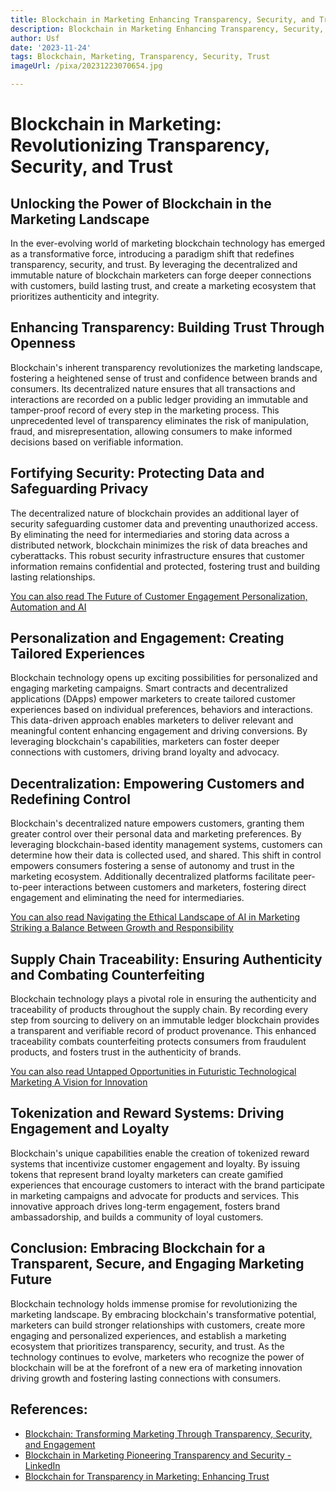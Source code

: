 ```yaml
---
title: Blockchain in Marketing Enhancing Transparency, Security, and Trust
description: Blockchain in Marketing Enhancing Transparency, Security, and Trust
author: Usf
date: '2023-11-24'
tags: Blockchain, Marketing, Transparency, Security, Trust
imageUrl: /pixa/20231223070654.jpg

---
```

# Blockchain in Marketing: Revolutionizing Transparency, Security,  and Trust

## Unlocking the Power of Blockchain in  the Marketing Landscape

In the ever-evolving world of marketing blockchain technology has emerged  as  a transformative force, introducing a paradigm shift that redefines transparency, security, and trust. By leveraging the decentralized and immutable nature  of  blockchain marketers can forge  deeper connections with customers, build lasting trust,  and create a  marketing ecosystem that prioritizes authenticity and integrity.


## Enhancing Transparency: Building  Trust Through Openness

Blockchain's inherent transparency revolutionizes the marketing  landscape, fostering a heightened sense of trust and confidence between brands and  consumers. Its decentralized nature ensures  that all transactions  and interactions are recorded on a public  ledger providing an immutable and tamper-proof record of every step in the marketing process. This unprecedented level of transparency eliminates the risk of manipulation, fraud, and misrepresentation, allowing consumers to make informed decisions based on verifiable information.


## Fortifying Security: Protecting Data  and Safeguarding Privacy

The decentralized  nature  of blockchain provides an additional layer of  security safeguarding customer data and preventing unauthorized access.  By eliminating the need for intermediaries and storing data across a distributed network, blockchain minimizes the risk of data breaches and cyberattacks.  This robust  security infrastructure ensures that customer information remains confidential and protected, fostering trust and building lasting relationships.


[You can also read The Future of Customer  Engagement Personalization,  Automation and AI](The%20Future%20of%20Customer%20Engagement%20Personalization%2C%20Automation%2C%20and%20AI)


## Personalization and Engagement: Creating Tailored Experiences

Blockchain technology opens up exciting possibilities for personalized and engaging marketing campaigns. Smart contracts and decentralized applications (DApps) empower marketers to create tailored customer  experiences based on individual preferences, behaviors and interactions. This  data-driven approach enables marketers  to deliver relevant and meaningful content enhancing engagement  and  driving conversions. By leveraging blockchain's  capabilities, marketers can foster deeper connections with customers, driving brand loyalty and advocacy.


## Decentralization: Empowering Customers  and Redefining Control

Blockchain's decentralized nature empowers customers, granting them greater control over their personal data and marketing preferences. By leveraging blockchain-based identity management systems,  customers can determine how their data is collected  used, and shared. This shift in control empowers  consumers fostering a sense of  autonomy and trust  in the marketing ecosystem. Additionally decentralized platforms facilitate peer-to-peer interactions between customers and  marketers, fostering direct engagement and eliminating  the need for intermediaries.


[You can also read  Navigating the Ethical Landscape of AI in Marketing Striking a Balance Between Growth and Responsibility](Navigating%20the%20Ethical%20Landscape%20of%20AI%20in%20Marketing%20Striking%20a%20Balance%20Between%20Growth%20and%20Responsibility)


## Supply Chain Traceability: Ensuring Authenticity and Combating Counterfeiting

Blockchain technology plays a pivotal role in ensuring the authenticity and traceability of products throughout  the supply chain. By recording every step  from sourcing to delivery on an immutable ledger blockchain provides a transparent and verifiable record  of  product  provenance. This enhanced traceability combats counterfeiting protects consumers  from fraudulent products, and fosters trust in  the authenticity of brands.


[You can also read Untapped Opportunities in Futuristic  Technological Marketing A Vision for Innovation](Untapped%20Opportunities%20in%20Futuristic%20Technological%20Marketing%20A%20Vision%20for%20Innovation)


## Tokenization  and Reward Systems: Driving Engagement  and Loyalty

Blockchain's unique capabilities enable the creation of tokenized  reward systems that incentivize customer engagement and loyalty. By issuing tokens that represent brand loyalty marketers can create gamified  experiences that encourage customers to interact with  the brand participate in marketing campaigns and advocate for products and services. This innovative approach drives long-term engagement, fosters brand ambassadorship, and builds  a community of loyal customers.


##  Conclusion: Embracing Blockchain for a Transparent, Secure, and Engaging Marketing Future

Blockchain technology holds immense promise for revolutionizing the marketing landscape. By embracing blockchain's transformative potential, marketers can build stronger relationships with  customers, create more engaging and  personalized experiences, and establish a marketing ecosystem that prioritizes transparency, security,  and trust. As the technology continues to  evolve, marketers who recognize the power of blockchain will be at the  forefront of a new  era of marketing innovation driving growth and  fostering lasting connections with consumers.

## References:
- [Blockchain: Transforming Marketing Through Transparency, Security, and Engagement](https://blog.adrianalacyconsulting.com/blockchain-transforming-marketing-through-transparency-security-and-engagement/)
- [Blockchain in Marketing Pioneering Transparency and Security - LinkedIn](https://www.linkedin.com/pulse/blockchain-marketing-pioneering-transparency-security-sharad-koche-fllbf?trk=article-ssr-frontend-pulse_more-articles_related-content-card)
- [Blockchain for Transparency in Marketing: Enhancing Trust](https://www.tlgmarketing.com/blockchain-for-transparency-in-marketing/)
